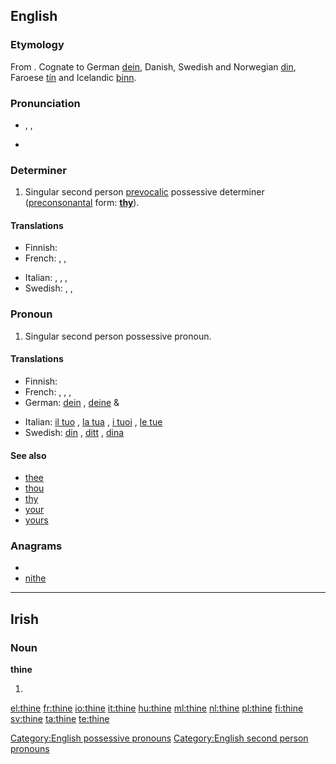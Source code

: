 {{wikipedia}}
==English==

===Etymology===
From {{etyl|ang|en}} {{term|þīn||lang=ang}}. Cognate to German [[dein]], Danish, Swedish and Norwegian [[din]], Faroese [[tín]] and Icelandic [[þinn]].

===Pronunciation===
* {{a|UK}} {{enPR|<i>th</i>īn}}, {{IPA|/ðaɪn/}}, {{SAMPA|/DaIn/}}
* {{audio|en-us-thine.ogg|Audio (US)}}
*: {{rhymes|aɪn}}

===Determiner===
{{en-det|your}}

# {{archaic}} Singular second person [[prevocalic]] possessive determiner ([[preconsonantal]] form: '''[[thy]]''').

====Translations====
{{trans-top|possessive determiner}}
* Finnish: {{t+|fi|sinun}}
* French: {{t+|fr|ton|m|s}}, {{t+|fr|ta|f|s}}, {{t+|fr|tes|p}}
{{trans-mid}}
* Italian: {{t+|it|tuo|m|s}}, {{t+|it|tua|f|s}}, {{t+|it|tuoi|m|p}}, {{t+|it|tue|f|p}}
* Swedish: {{t+|sv|din|c|s}}, {{t+|sv|ditt|n|s}}, {{t+|sv|dina|p}}
{{trans-bottom}}

===Pronoun===
{{en-pron|yours}}

# {{archaic}} Singular second person possessive pronoun.

====Translations====
{{trans-top|possessive pronoun}}
* Finnish: {{t+|fi|sinun}}
* French: {{t+|fr|le tien|m|s}}, {{t+|fr|la tienne|f|s}}, {{t+|fr|les tiens|m|p}}, {{t+|fr|les tiennes|f|p}}
* German: [[dein]] {{m}}{{s}}, [[deine]] {{p}} & {{f}}{{s}}
{{trans-mid}}
* Italian: [[il tuo]] {{m}}{{s}}, [[la tua]] {{f}}{{s}}, [[i tuoi]] {{m}}{{p}}, [[le tue]]
* Swedish: [[din]] {{c}}{{s}}, [[ditt]] {{n}}{{s}}, [[dina]] {{p}} {{f}}{{p}}
{{trans-bottom}}

====See also====
* [[thee]]
* [[thou]]
* [[thy]]
* [[your]]
* [[yours]]

===Anagrams===
* {{alphagram|ehint}}
* [[nithe#English|nithe]]

[[Category:English possessive pronouns]]
[[Category:English second person pronouns]]

----

==Irish==

===Noun===
'''thine'''

# {{mutation of|tine#Irish|tine}}

[[el:thine]]
[[fr:thine]]
[[io:thine]]
[[it:thine]]
[[hu:thine]]
[[ml:thine]]
[[nl:thine]]
[[pl:thine]]
[[fi:thine]]
[[sv:thine]]
[[ta:thine]]
[[te:thine]]